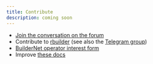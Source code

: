 ```yaml
---
title: Contribute
description: coming soon
---
```


- [Join the conversation on the forum](https://collective.flashbots.net/c/builders/14)
- Contribute to [rbuilder](https://github.com/flashbots/rbuilder) (see also the [Telegram group](https://t.me/flashbots_rbuilder))
- [BuilderNet operator interest form](https://www.notion.so/flashbots/1356b4a0d8768094a07be796f7615b30)
- Improve [these docs](#TODO)